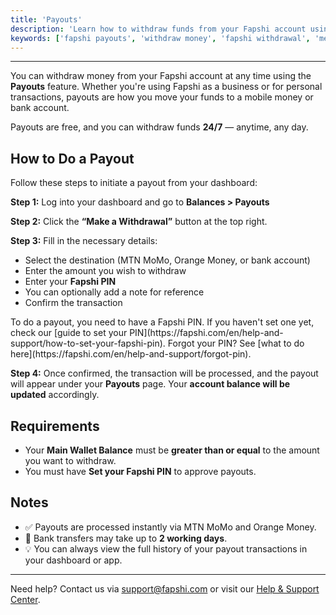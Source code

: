 ---
title: 'Payouts'
description: 'Learn how to withdraw funds from your Fapshi account using the Payouts feature.'
keywords: ['fapshi payouts', 'withdraw money', 'fapshi withdrawal', 'merchant withdrawals', 'fapshi pin']
---

---

You can withdraw money from your Fapshi account at any time using the **Payouts** feature. Whether you're using Fapshi as a business or for personal transactions, payouts are how you move your funds to a mobile money or bank account.

<Tip>Payouts are free, and you can withdraw funds **24/7** — anytime, any day.</Tip>

## How to Do a Payout

Follow these steps to initiate a payout from your dashboard:

**Step 1:** Log into your dashboard and go to **Balances > Payouts**

**Step 2:** Click the **“Make a Withdrawal”** button at the top right.

**Step 3:** Fill in the necessary details:

- Select the destination (MTN MoMo, Orange Money, or bank account)
- Enter the amount you wish to withdraw
- Enter your **Fapshi PIN**
- You can optionally add a note for reference
- Confirm the transaction

<Note>
To do a payout, you need to have a Fapshi PIN.  
If you haven't set one yet, check our [guide to set your PIN](https://fapshi.com/en/help-and-support/how-to-set-your-fapshi-pin).  
Forgot your PIN? See [what to do here](https://fapshi.com/en/help-and-support/forgot-pin).
</Note>

**Step 4:** Once confirmed, the transaction will be processed, and the payout will appear under your **Payouts** page. Your **account balance will be updated** accordingly.

## Requirements

- Your **Main Wallet Balance** must be **greater than or equal** to the amount you want to withdraw.
- You must have **Set your Fapshi PIN** to approve payouts.

## Notes

- ✅ Payouts are processed instantly via MTN MoMo and Orange Money.
- 🏦 Bank transfers may take up to **2 working days**.
- 💡 You can always view the full history of your payout transactions in your dashboard or app.

---

Need help? Contact us via [support@fapshi.com](mailto:support@fapshi.com) or visit our [Help & Support Center](https://fapshi.com/en/help-and-support).
